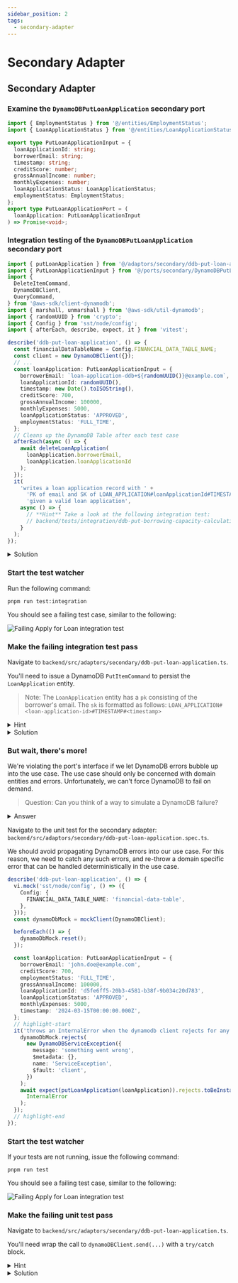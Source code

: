 ```yaml
---
sidebar_position: 2
tags:
  - secondary-adapter
---
```


# Secondary Adapter

## Secondary Adapter

### Examine the `DynamoDBPutLoanApplication` secondary port

```typescript title="backend/src/ports/secondary/DynamoDBPutLoanApplication.ts"
import { EmploymentStatus } from '@/entities/EmploymentStatus';
import { LoanApplicationStatus } from '@/entities/LoanApplicationStatus';

export type PutLoanApplicationInput = {
  loanApplicationId: string;
  borrowerEmail: string;
  timestamp: string;
  creditScore: number;
  grossAnnualIncome: number;
  monthlyExpenses: number;
  loanApplicationStatus: LoanApplicationStatus;
  employmentStatus: EmploymentStatus;
};
export type PutLoanApplicationPort = (
  loanApplication: PutLoanApplicationInput
) => Promise<void>;
```

### Integration testing of the `DynamoDBPutLoanApplication` secondary port

```typescript title="backend/tests/integration/ddb-put-loan-application.spec.ts"
import { putLoanApplication } from '@/adaptors/secondary/ddb-put-loan-application';
import { PutLoanApplicationInput } from '@/ports/secondary/DynamoDBPutLoanApplication';
import {
  DeleteItemCommand,
  DynamoDBClient,
  QueryCommand,
} from '@aws-sdk/client-dynamodb';
import { marshall, unmarshall } from '@aws-sdk/util-dynamodb';
import { randomUUID } from 'crypto';
import { Config } from 'sst/node/config';
import { afterEach, describe, expect, it } from 'vitest';

describe('ddb-put-loan-application', () => {
  const financialDataTableName = Config.FINANCIAL_DATA_TABLE_NAME;
  const client = new DynamoDBClient({});
  // ...
  const loanApplication: PutLoanApplicationInput = {
    borrowerEmail: `loan-application-ddb+${randomUUID()}@example.com`,
    loanApplicationId: randomUUID(),
    timestamp: new Date().toISOString(),
    creditScore: 700,
    grossAnnualIncome: 100000,
    monthlyExpenses: 5000,
    loanApplicationStatus: 'APPROVED',
    employmentStatus: 'FULL_TIME',
  };
  // Cleans up the DynamoDB Table after each test case
  afterEach(async () => {
    await deleteLoanApplication(
      loanApplication.borrowerEmail,
      loanApplication.loanApplicationId
    );
  });
  it(
    'writes a loan application record with ' +
      'PK of email and SK of LOAN_APPLICATION#loanApplicationId#TIMESTAMP#timestamp ' +
      'given a valid loan application',
    async () => {
      // **Hint** Take a look at the following integration test:
      // backend/tests/integration/ddb-put-borrowing-capacity-calculation.spec.ts
    }
  );
});
```

<details>
  <summary>Solution</summary>

```typescript title="backend/tests/integration/ddb-put-loan-application.spec.ts"
import { putLoanApplication } from '@/adaptors/secondary/ddb-put-loan-application';
import { PutLoanApplicationInput } from '@/ports/secondary/DynamoDBPutLoanApplication';
import {
  DeleteItemCommand,
  DynamoDBClient,
  QueryCommand,
} from '@aws-sdk/client-dynamodb';
import { marshall, unmarshall } from '@aws-sdk/util-dynamodb';
import { randomUUID } from 'crypto';
import { Config } from 'sst/node/config';
import { afterEach, describe, expect, it } from 'vitest';

describe('ddb-put-loan-application', () => {
  const financialDataTableName = Config.FINANCIAL_DATA_TABLE_NAME;
  const client = new DynamoDBClient({});
  const getLoanApplication = (email: string, loanApplicationId: string) =>
    client
      .send(
        new QueryCommand({
          TableName: financialDataTableName,
          KeyConditions: {
            pk: {
              ComparisonOperator: 'EQ',
              AttributeValueList: [{ S: email }],
            },
            sk: {
              ComparisonOperator: 'BEGINS_WITH',
              AttributeValueList: [
                {
                  S: `LOAN_APPLICATION#${loanApplicationId}`,
                },
              ],
            },
          },
        })
      )
      .then(({ Items }) => (Items?.length ? unmarshall(Items[0]!) : undefined));
  const deleteLoanApplication = (email: string, loanApplicationId: string) =>
    getLoanApplication(email, loanApplicationId).then(
      async (loanApplication) => {
        if (loanApplication) {
          await client.send(
            new DeleteItemCommand({
              TableName: financialDataTableName,
              Key: marshall({
                pk: email,
                sk:
                  `LOAN_APPLICATION#${loanApplicationId}` +
                  `#TIMESTAMP#${loanApplication.timestamp}`,
              }),
            })
          );
        }
      }
    );
  const loanApplication: PutLoanApplicationInput = {
    borrowerEmail: `loan-application-ddb+${randomUUID()}@example.com`,
    loanApplicationId: randomUUID(),
    timestamp: new Date().toISOString(),
    creditScore: 700,
    grossAnnualIncome: 100000,
    monthlyExpenses: 5000,
    loanApplicationStatus: 'APPROVED',
    employmentStatus: 'FULL_TIME',
  };
  afterEach(async () => {
    await deleteLoanApplication(
      loanApplication.borrowerEmail,
      loanApplication.loanApplicationId
    );
  });
  it(
    'writes a loan application record with ' +
      'PK of email and SK of LOAN_APPLICATION#loanApplicationId#TIMESTAMP#timestamp ' +
      'given a valid loan application',
    async () => {
      await putLoanApplication(loanApplication);
      await expect(
        getLoanApplication(
          loanApplication.borrowerEmail,
          loanApplication.loanApplicationId
        )
      ).resolves.toMatchObject({
        pk: loanApplication.borrowerEmail,
        sk:
          `LOAN_APPLICATION#${loanApplication.loanApplicationId}` +
          `#TIMESTAMP#${loanApplication.timestamp}`,
        loanApplicationId: loanApplication.loanApplicationId,
        timestamp: loanApplication.timestamp,
        creditScore: loanApplication.creditScore,
        grossAnnualIncome: loanApplication.grossAnnualIncome,
        monthlyExpenses: loanApplication.monthlyExpenses,
        loanApplicationStatus: loanApplication.loanApplicationStatus,
        employmentStatus: loanApplication.employmentStatus,
      });
    }
  );
});
```
</details>

### Start the test watcher

Run the following command:

```shell
pnpm run test:integration
```

You should see a failing test case, similar to the following:

![Failing `Apply for Loan` integration test](/img/loan-application/failing-apply-for-loan-integration-test.png)

### Make the failing integration test pass

Navigate to `backend/src/adaptors/secondary/ddb-put-loan-application.ts`.

You'll need to issue a DynamoDB `PutItemCommand` to persist the `LoanApplication` entity.

>Note: The `LoanApplication` entity has a `pk` consisting of the borrower's email. The `sk` is formatted as follows: `LOAN_APPLICATION#<loan-application-id>#TIMESTAMP#<timestamp>` 

<details>
  <summary>Hint</summary>
  Take a look at the <code>backend/src/adaptors/secondary/ddb-put-borrowing-capacity-calculation.ts</code> secondary adapter.
</details>

<details>
  <summary>Solution</summary>

```typescript title="backend/src/adaptors/secondary/ddb-put-loan-application.ts"
import { InternalError } from '@/errors/InternalError';
import { PutLoanApplicationPort } from '@/ports/secondary/DynamoDBPutLoanApplication';
import { DynamoDBClient, PutItemCommand } from '@aws-sdk/client-dynamodb';
import { marshall } from '@aws-sdk/util-dynamodb';
import { Config } from 'sst/node/config';

const dynamoDbClient = new DynamoDBClient();

export const putLoanApplication: PutLoanApplicationPort = async ({
  borrowerEmail,
  loanApplicationId,
  timestamp,
  creditScore,
  grossAnnualIncome,
  monthlyExpenses,
  loanApplicationStatus,
  employmentStatus,
}) => {
  await dynamoDbClient.send(
    new PutItemCommand({
      TableName: Config.FINANCIAL_DATA_TABLE_NAME,
      Item: marshall({
        pk: borrowerEmail,
        sk: `LOAN_APPLICATION#${loanApplicationId}#TIMESTAMP#${timestamp}`,
        loanApplicationId,
        timestamp,
        creditScore,
        grossAnnualIncome,
        monthlyExpenses,
        loanApplicationStatus,
        employmentStatus,
      }),
    })
  );
};
```
</details>


### But wait, there's more!

We're violating the port's interface if we let DynamoDB errors bubble up into the use case. The use case should only be concerned with domain entities and errors. Unfortunately, we can't force DynamoDB to fail on demand. 


>Question: Can you think of a way to simulate a DynamoDB failure? 

<details>
  <summary>Answer</summary>
  If you thought of <code>mocks</code>, then you're on the right track!
</details>

Navigate to the unit test for the secondary adapter: `backend/src/adaptors/secondary/ddb-put-loan-application.spec.ts`.


We should avoid propagating DynamoDB errors into our use case. For this reason, we need to catch any such errors, and re-throw a domain specific error that can be handled deterministically in the use case. 


```typescript title="backend/src/adaptors/secondary/ddb-put-loan-application.spec.ts"
describe('ddb-put-loan-application', () => {
  vi.mock('sst/node/config', () => ({
    Config: {
      FINANCIAL_DATA_TABLE_NAME: 'financial-data-table',
    },
  }));
  const dynamoDbMock = mockClient(DynamoDBClient);

  beforeEach(() => {
    dynamoDbMock.reset();
  });

  const loanApplication: PutLoanApplicationInput = {
    borrowerEmail: 'john.doe@example.com',
    creditScore: 700,
    employmentStatus: 'FULL_TIME',
    grossAnnualIncome: 100000,
    loanApplicationId: 'd5fe6ff5-20b3-4581-b38f-9b034c20d783',
    loanApplicationStatus: 'APPROVED',
    monthlyExpenses: 5000,
    timestamp: '2024-03-15T00:00:00.000Z',
  };
  // highlight-start
  it('throws an InternalError when the dynamodb client rejects for any reason', async () => {
    dynamoDbMock.rejects(
      new DynamoDBServiceException({
        message: 'something went wrong',
        $metadata: {},
        name: 'ServiceException',
        $fault: 'client',
      })
    );
    await expect(putLoanApplication(loanApplication)).rejects.toBeInstanceOf(
      InternalError
    );
  });
  // highlight-end
});
```

### Start the test watcher

If your tests are not running, issue the following command:

```shell
pnpm run test
```

You should see a failing test case, similar to the following:

![Failing `Apply for Loan` integration test](/img/loan-application/failing-apply-for-loan-unit-test.png)

### Make the failing unit test pass

Navigate to `backend/src/adaptors/secondary/ddb-put-loan-application.ts`.

You'll need wrap the call to `dynamoDBClient.send(...)` with a `try/catch` block.

<details>
  <summary>Hint</summary>
  We want to stop DynamoDB errors from being propagated. Catch any error that is thrown and throw a <code>InternalError</code> instead.
</details>

<details>
  <summary>Solution</summary>

```typescript title="backend/src/adaptors/secondary/ddb-put-loan-application.ts"
// highlight-next-line
try {
  await dynamoDbClient.send(
    new PutItemCommand({
      TableName: Config.FINANCIAL_DATA_TABLE_NAME,
      Item: marshall({
        pk: borrowerEmail,
        sk: `LOAN_APPLICATION#${loanApplicationId}#TIMESTAMP#${timestamp}`,
        loanApplicationId,
        timestamp,
        creditScore,
        grossAnnualIncome,
        monthlyExpenses,
        loanApplicationStatus,
        employmentStatus,
      }),
    })
  );
// highlight-start
} catch (e) {
  throw new InternalError(
    'Failed to put loan application to financial data table'
  );
}
// highlight-end
```
</details>